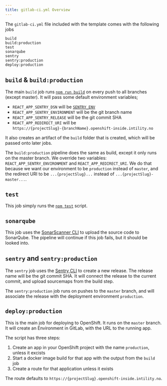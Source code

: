 ```yaml
---
title: gitlab-ci.yml Overview
---
```


The `gitlab-ci.yml` file included with the template comes with the following jobs

```
build
build:production
test
sonarqube
sentry
sentry:production
deploy:production
```

## `build` & `build:production`

The main `build` job runs [`npm run build`](https://create-react-app.dev/docs/available-scripts/#npm-run-build) on every push to all branches (except master).
It will pass some default environment variables;

- `REACT_APP_SENTRY_DSN` will be [`SENTRY_ENV`](/configuration/sentry#acquire-token)
- `REACT_APP_SENTRY_ENVIRONMENT` will be the git branch name
- `REACT_APP_SENTRY_RELEASE` will be the git commit SHA
- `REACT_APP_REDIRECT_URI` will be  
`https://{projectSlug}-{branchName}.openshift-inside.intility.no`

It also creates an artifact of the `build` folder that is created,
which will be passed onto later jobs.

The `build:production` pipeline does the same as build,
except it only runs on the master branch.
We override two variables: `REACT_APP_SENTRY_ENVIRONMENT` and `REACT_APP_REDIRECT_URI`.
We do that because we want our environment to be `production` instead of `master`,
and the redirect URI to be `...{projectSlug}...` instead of `...{projectSlug}-master...`.

## `test`
This job simply runs the [`npm test`](https://create-react-app.dev/docs/available-scripts/#npm-test) script.

## `sonarqube`
This job uses the [SonarScanner CLI](https://docs.sonarqube.org/latest/analysis/scan/sonarscanner/) to upload the source code to SonarQube.
The pipeline will continue if this job fails, but it should be looked into.

## `sentry` and `sentry:production`
The `sentry` job uses the [Sentry CLI](https://docs.sentry.io/product/cli/) to create a new release.
The release name will be the git commit SHA.
It will connect the release to the current commit, and upload sourcemaps from the build step.

The `sentry:production` job runs on pushes to the `master` branch,
and will associate the release with the deployment environment `production`.

## `deploy:production`
This is the main job for deploying to OpenShift. It runs on the `master` branch.  
It will create an Environment in GitLab, with the URL to the running app.

The script has three steps:

1. Create an app in your OpenShift project with the name `production`, unless it excists
2. Start a docker image build for that app with the output from the `build` job
3. Create a route for that application unless it exists

The route defaults to `https://{projectSlug}.openshift-inside.intility.no`.